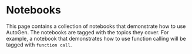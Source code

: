 
# Notebooks

This page contains a collection of notebooks that demonstrate how to use
AutoGen. The notebooks are tagged with the topics they cover.
For example, a notebook that demonstrates how to use function calling will
be tagged with `function call`.

<GalleryPage items={findAllNotebooks()} target="_self" allowDefaultImage={false}/>
